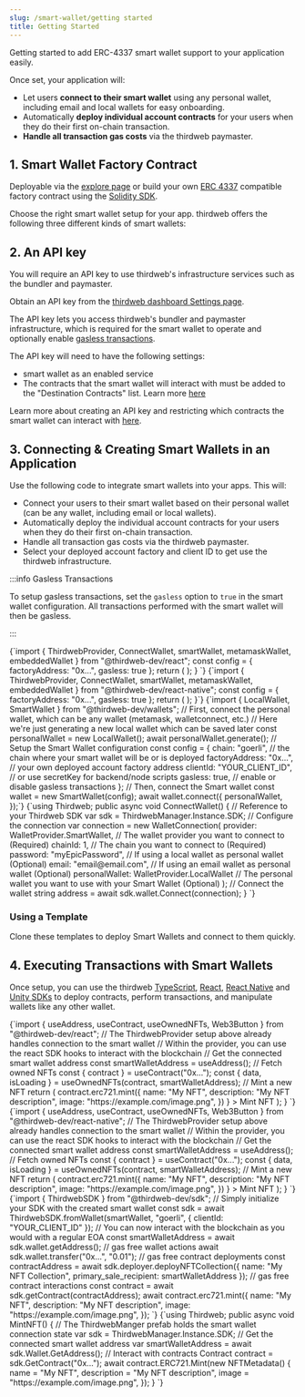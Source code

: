 ```yaml
---
slug: /smart-wallet/getting started
title: Getting Started
---
```



Getting started to add ERC-4337 smart wallet support to your application easily.

Once set, your application will:

- Let users **connect to their smart wallet** using any personal wallet, including email and local wallets for easy onboarding.
- Automatically **deploy individual account contracts** for your users when they do their first on-chain transaction.
- **Handle all transaction gas costs** via the thirdweb paymaster.

## 1. Smart Wallet Factory Contract

Deployable via the [explore page](https://thirdweb.com/explore/smart-wallet) or build your own [ERC 4337](https://eips.ethereum.org/EIPS/eip-4337) compatible factory contract using the [Solidity SDK](/solidity/base-contracts/smart-accounts).

Choose the right smart wallet setup for your app. thirdweb offers the following three different kinds of smart wallets:

<div className="row" style={{ marginBottom: 12, padding: 8, paddingTop: 0 }}>
  <div className="col col--4" style={{ padding: 8 }}>
    <QuickstartCard
      name="Account Factory"
      link="https://thirdweb.com/thirdweb.eth/AccountFactory"
      image="/assets/wallets/smart-wallet.svg"
    />
  </div>
  <div className="col col--4" style={{ padding: 8 }}>
    <QuickstartCard
      name="Managed Account Factory"
      link="https://thirdweb.com/thirdweb.eth/ManagedAccountFactory"
      image="/assets/wallets/smart-wallet.svg"
    />
  </div>
  <div className="col col--4" style={{ padding: 8 }}>
    <QuickstartCard
      name="Dynamic Account Factory"
      link="https://thirdweb.com/thirdweb.eth/DynamicAccountFactory"
      image="/assets/wallets/smart-wallet.svg"
    />
  </div>
</div>

## 2. An API key

You will require an API key to use thirdweb's infrastructure services such as the bundler and paymaster.

Obtain an API key from the [thirdweb dashboard Settings page](https://thirdweb.com/create-api-key).

The API key lets you access thirdweb's bundler and paymaster infrastructure, which is required for the smart wallet to operate and optionally enable [gasless transactions](/glossary/gasless-transactions).

The API key will need to have the following settings:

- smart wallet as an enabled service
- The contracts that the smart wallet will interact with must be added to the "Destination Contracts" list. Learn more [here](/api-keys#smart-wallet-allowed-destination-addresses)

Learn more about creating an API key and restricting which contracts the smart wallet can interact with [here](/api-keys).

## 3. Connecting & Creating Smart Wallets in an Application

Use the following code to integrate smart wallets into your apps. This will:

- Connect your users to their smart wallet based on their personal wallet (can be any wallet, including email or local wallets).
- Automatically deploy the individual account contracts for your users when they do their first on-chain transaction.
- Handle all transaction gas costs via the thirdweb paymaster.
- Select your deployed account factory and client ID to get use the thirdweb infrastructure.

:::info Gasless Transactions

To setup gasless transactions, set the `gasless` option to `true` in the smart wallet configuration.
All transactions performed with the smart wallet will then be gasless.

:::

<Tabs>
  <TabItem value="react" label="React" default>
    <CodeBlock language="tsx">
    {`import { ThirdwebProvider, ConnectWallet, smartWallet, metamaskWallet, embeddedWallet } from "@thirdweb-dev/react";
const config = { factoryAddress: "0x...", gasless: true };
return (
    <ThirdwebProvider
      clientId="YOUR_CLIENT_ID"
      activeChain="goerli"
      supportedWallets={[
        smartWallet(metamaskWallet(), config),
        smartWallet(embeddedWallet(), config)
      ]}
    >
      <ConnectWallet />
    </ThirdwebProvider>
  );
}
`}
</CodeBlock>
  </TabItem>
  <TabItem value="react-native" label="React Native">
    <CodeBlock language="typescript">
    {`import { ThirdwebProvider, ConnectWallet, smartWallet, metamaskWallet, embeddedWallet } from "@thirdweb-dev/react-native";
const config = { factoryAddress: "0x...", gasless: true };
return (
    <ThirdwebProvider
      clientId="YOUR_CLIENT_ID"
      activeChain="goerli"
      supportedWallets={[
        smartWallet(metamaskWallet(), config),
        smartWallet(embeddedWallet(), config)
      ]}
    >
      <ConnectWallet />
    </ThirdwebProvider>
  );
}`}
    </CodeBlock>
  </TabItem>
  <TabItem value="TypeScript" label="TypeScript">
    <CodeBlock language="typescript">
    {`import { LocalWallet, SmartWallet } from "@thirdweb-dev/wallets";
// First, connect the personal wallet, which can be any wallet (metamask, walletconnect, etc.)
// Here we're just generating a new local wallet which can be saved later
const personalWallet = new LocalWallet();
await personalWallet.generate();
// Setup the Smart Wallet configuration
const config = {
chain: "goerli", // the chain where your smart wallet will be or is deployed
factoryAddress: "0x...", // your own deployed account factory address
clientId: "YOUR_CLIENT_ID", // or use secretKey for backend/node scripts
gasless: true, // enable or disable gasless transactions
};
// Then, connect the Smart wallet
const wallet = new SmartWallet(config);
await wallet.connect({
personalWallet,
});`}

</CodeBlock>
  </TabItem>
  <TabItem value="unity" label="Unity">
    <CodeBlock language="c#">
    {`using Thirdweb;
public async void ConnectWallet()
{
    // Reference to your Thirdweb SDK
    var sdk = ThirdwebManager.Instance.SDK;
    // Configure the connection
    var connection = new WalletConnection(
      provider: WalletProvider.SmartWallet,        // The wallet provider you want to connect to (Required)
      chainId: 1,                                  // The chain you want to connect to (Required)
      password: "myEpicPassword",                  // If using a local wallet as personal wallet (Optional)
      email: "email@email.com",                    // If using an email wallet as personal wallet (Optional)
      personalWallet: WalletProvider.LocalWallet   // The personal wallet you want to use with your Smart Wallet (Optional)
    );
    // Connect the wallet
    string address = await sdk.wallet.Connect(connection);
}
    `}
    </CodeBlock>
  </TabItem>
</Tabs>

### Using a Template

Clone these templates to deploy Smart Wallets and connect to them quickly.

<div className="row" style={{ marginLeft: 8 }}>
  <div>
    <ViewRepoButton
      name={"js"}
      text="Node.js Script"
      link={"https://github.com/thirdweb-example/smart-wallet-script"}
    />
  </div>
  <div style={{ marginLeft: 12 }}>
    <ViewRepoButton
      name={"js"}
      text="React App"
      link={"https://github.com/thirdweb-example/smart-wallet-react"}
    />
  </div>
</div>

## 4. Executing Transactions with Smart Wallets

Once setup, you can use the thirdweb [TypeScript](/typescript), [React](/react), [React Native](react-native)
and [Unity SDKs](/unity) to deploy contracts, perform transactions, and manipulate wallets like any other wallet.

<Tabs>
  <TabItem value="react" label="React">
    <CodeBlock language="tsx">
      {`import { useAddress, useContract, useOwnedNFTs, Web3Button } from "@thirdweb-dev/react";
// The ThirdwebProvider setup above already handles connection to the smart wallet
// Within the provider, you can use the react SDK hooks to interact with the blockchain
  // Get the connected smart wallet address
  const smartWalletAddress = useAddress();
  // Fetch owned NFTs
  const { contract } = useContract("0x...");
  const { data, isLoading } = useOwnedNFTs(contract, smartWalletAddress);
  // Mint a new NFT
  return (
    <Web3Button
      contractAddress={"0x..."}
      action={(contract) => contract.erc721.mint({
          name: "My NFT",
          description: "My NFT description",
          image: "https://example.com/image.png",
        })
      }
    >
      Mint NFT
    </Web3Button>
  );
}
`}
    </CodeBlock>
  </TabItem>
  <TabItem value="react-native" label="React Native">
    <CodeBlock language="typescript">
      {`import { useAddress, useContract, useOwnedNFTs, Web3Button } from "@thirdweb-dev/react-native";
// The ThirdwebProvider setup above already handles connection to the smart wallet
// Within the provider, you can use the react SDK hooks to interact with the blockchain
  // Get the connected smart wallet address
  const smartWalletAddress = useAddress();
  // Fetch owned NFTs
  const { contract } = useContract("0x...");
  const { data, isLoading } = useOwnedNFTs(contract, smartWalletAddress);
  // Mint a new NFT
  return (
    <Web3Button
      contractAddress={"0x..."}
      action={(contract) => contract.erc721.mint({
          name: "My NFT",
          description: "My NFT description",
          image: "https://example.com/image.png",
        })
      }
    >
      Mint NFT
    </Web3Button>
  );
}
`}
    </CodeBlock>
  </TabItem>
<TabItem value="TypeScript" label="TypeScript" default>
    <CodeBlock language="typescript">
      {`import { ThirdwebSDK } from "@thirdweb-dev/sdk";
// Simply initialize your SDK with the created smart wallet
const sdk = await ThirdwebSDK.fromWallet(smartWallet, "goerli", {
  clientId: "YOUR_CLIENT_ID"
});
// You can now interact with the blockchain as you would with a regular EOA
const smartWalletAddress = await sdk.wallet.getAddress();
// gas free wallet actions
await sdk.wallet.transfer("0x...", "0.01");
// gas free contract deployments
const contractAddress = await sdk.deployer.deployNFTCollection({
  name: "My NFT Collection",
  primary_sale_recipient: smartWalletAddress
});
// gas free contract interactions
const contract = await sdk.getContract(contractAddress);
await contract.erc721.mint({
  name: "My NFT",
  description: "My NFT description",
  image: "https://example.com/image.png",
});
`}
    </CodeBlock>
  </TabItem>
  <TabItem value="unity" label="Unity">
    <CodeBlock language="c#">
      {`using Thirdweb;
public async void MintNFT()
{
  // The ThirdwebManger prefab holds the smart wallet connection state
  var sdk = ThirdwebManager.Instance.SDK;
// Get the connected smart wallet address
var smartWalletAddress = await sdk.Wallet.GetAddress();
// Interact with contracts
Contract contract = sdk.GetContract("0x...");
await contract.ERC721.Mint(new NFTMetadata()
{
name = "My NFT",
description = "My NFT description",
image = "https://example.com/image.png",
});
}
`}

</CodeBlock>

  </TabItem>
</Tabs>
